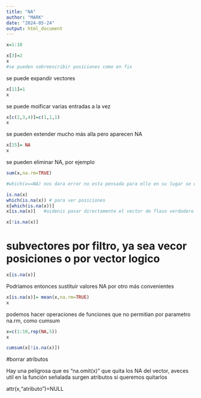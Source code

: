 ```yaml
---
title: "NA"
author: "MARK"
date: "2024-05-24"
output: html_document
---
```


```r
x=1:10

x[3]=2
x
#se pueden sobreescribir posiciones como en fix
```

se puede expandir vectores
```r
x[11]=1
x
```
se puede moificar varias entradas a la vez

```r
x[c(2,3,4)]=c(1,1,1)
x
```
se pueden extender mucho más alla pero aparecen NA

```r
x[15]= NA
x
```
se pueden eliminar NA, por ejemplo

```r
sum(x,na.rm=TRUE)

```

```r
#which(x==NA) nos dara error no esta pensada para ello en su lugar se usa

is.na(x)
which(is.na(x)) # para ver posiciones
x[which(is.na(x))]
x[is.na(x)]   #oidenis pasar directamente el vector de flaso verdadero
```

```r
x[!is.na(x)]
```


# subvectores por filtro, ya sea vecor posiciones o por vector logico


```r
x[is.na(x)]
```
Podriamos entonces sustituir valores NA por otro más convenientes

```r
x[is.na(x)]= mean(x,na.rm=TRUE)
x
```
podemos hacer operaciones de funciones que no permitian por parametro na.rm, como cumsum

```r
x=c(1:10,rep(NA,5))
x

cumsum(x[!is.na(x)])

```

#borrar atributos

Hay una peligrosa que es "na.omit(x)" que quita los NA del vector, aveces util
en la función señalada surgen atributos si queremos quitarlos

attr(x,"atributo")=NULL



